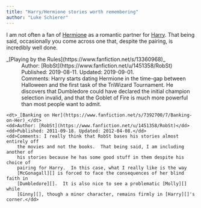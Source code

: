 ```yaml
---
title: "Harry/Hermione stories worth remembering"
author: "Luke Schierer"
---
```


I am not often a fan of [Hermione][] as a romantic partner for [Harry][].  That
being said, occasionally you come across one that, despite the pairing, is
incredibly well done.  

<dl>
    <dt>_[Playing by the Rules](https://www.fanfiction.net/s/13360968)_</dt>
    <dd>Author: [RobSt](https://www.fanfiction.net/u/1451358/RobSt)</dd>
    <dd>Published: 2019-08-11. Updated: 2019-09-01.</dd>
    <dd>Comments: Harry starts dating Hermione in the time-gap between Halloween and the first
        task of the TriWizard Tournament.  He discovers that Dumbledore could have
        declared the initial champion selection invalid, and that the Goblet of Fire
        is much more powerful than most people want to admit.</dd>

    <dt>_[Banking on Her](https://www.fanfiction.net/s/7392700/7/Banking-on-Her)_</dt>
    <dd>Author: [RobSt](https://www.fanfiction.net/u/1451358/RobSt)</dd>
    <dd>Published: 2011-09-18. Updated: 2012-04-08.</dd>
    <dd>Comments: I really think that RobSt bases his stories almost entirely off
        the movies and not the books.  That being said, I am including another of
        his stories because he has some good stuff in them despite his choice of
        pairing for Harry.  In this case, what I really like is the way
        [McGonagall][] is forced to face the consequences of her blind faith in
        [Dumbledore][].  It is also nice to see a problematic [Molly][] while
        [Ginny][], though a minor character, remains firmly in [Harry][]'s corner.</dd>

</dl>

[Hermione]: </harrypedia/people/granger/hermione_jean>

[Harry]: </harrypedia/people/potter/harry_james>

[McGonagall]: </harrypedia/people/mcgonagall/minerva>

[Dumbledore]: </harrypedia/people/dumbledore/albus_percival_wulfric_brian>

[Molly]: </harrypedia/people/prewett/molly>

[Ginny]: </harrypedia/people/weasley/ginevra_molly>
